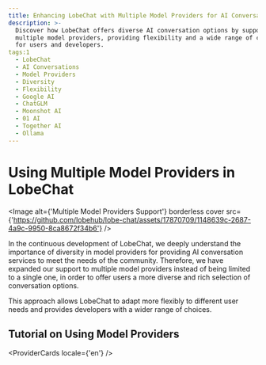 ```yaml
---
title: Enhancing LobeChat with Multiple Model Providers for AI Conversations
description: >-
  Discover how LobeChat offers diverse AI conversation options by supporting
  multiple model providers, providing flexibility and a wide range of choices
  for users and developers.
tags:1
  - LobeChat
  - AI Conversations
  - Model Providers
  - Diversity
  - Flexibility
  - Google AI
  - ChatGLM
  - Moonshot AI
  - 01 AI
  - Together AI
  - Ollama
---
```


# Using Multiple Model Providers in LobeChat

<Image alt={'Multiple Model Providers Support'} borderless cover src={'https://github.com/lobehub/lobe-chat/assets/17870709/1148639c-2687-4a9c-9950-8ca8672f34b6'} />

In the continuous development of LobeChat, we deeply understand the importance of diversity in model providers for providing AI conversation services to meet the needs of the community. Therefore, we have expanded our support to multiple model providers instead of being limited to a single one, in order to offer users a more diverse and rich selection of conversation options.

This approach allows LobeChat to adapt more flexibly to different user needs and provides developers with a wider range of choices.

## Tutorial on Using Model Providers

<ProviderCards locale={'en'} />
